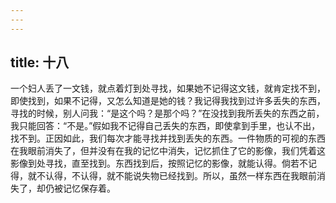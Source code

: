 ```yaml
---
---
---
```

title: 十八
---

一个妇人丢了一文钱，就点着灯到处寻找，如果她不记得这文钱，就肯定找不到，即使找到，如果不记得，又怎么知道是她的钱？我记得我找到过许多丢失的东西，寻找的时候，别人问我：“是这个吗？是那个吗？”在没找到我所丢失的东西之前，我只能回答：“不是。”假如我不记得自己丢失的东西，即使拿到手里，也认不出，找不到。正因如此，我们每次才能寻找并找到丢失的东西。一件物质的可视的东西在我眼前消失了，但并没有在我的记忆中消失，记忆抓住了它的影像，我们凭着这影像到处寻找，直至找到。东西找到后，按照记忆的影像，就能认得。倘若不记得，就不认得，不认得，就不能说失物已经找到。所以，虽然一样东西在我眼前消失了，却仍被记忆保存着。